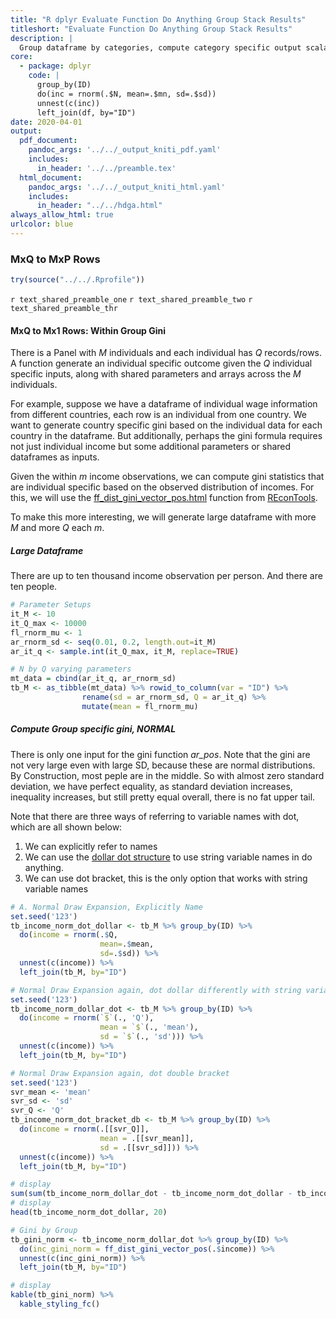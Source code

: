 ```yaml
---
title: "R dplyr Evaluate Function Do Anything Group Stack Results"
titleshort: "Evaluate Function Do Anything Group Stack Results"
description: |
  Group dataframe by categories, compute category specific output scalar or arrays based on within category variable information.
core:
  - package: dplyr
    code: |
      group_by(ID)
      do(inc = rnorm(.$N, mean=.$mn, sd=.$sd))
      unnest(c(inc))
      left_join(df, by="ID")
date: 2020-04-01
output:
  pdf_document:
    pandoc_args: '../../_output_kniti_pdf.yaml'
    includes:
      in_header: '../../preamble.tex'
  html_document:
    pandoc_args: '../../_output_kniti_html.yaml'
    includes:
      in_header: "../../hdga.html"
always_allow_html: true
urlcolor: blue
---
```


### MxQ to MxP Rows

```r
try(source("../../.Rprofile"))
```

`r text_shared_preamble_one`
`r text_shared_preamble_two`
`r text_shared_preamble_thr`

#### MxQ to Mx1 Rows: Within Group Gini

There is a Panel with $M$ individuals and each individual has $Q$ records/rows. A function generate an individual specific outcome given the $Q$ individual specific inputs, along with shared parameters and arrays across the $M$ individuals.

For example, suppose we have a dataframe of individual wage information from different countries, each row is an individual from one country. We want to generate country specific gini based on the individual data for each country in the dataframe. But additionally, perhaps the gini formula requires not just individual income but some additional parameters or shared dataframes as inputs.

Given the within $m$ income observations, we can compute gini statistics that are individual specific based on the observed distribution of incomes. For this, we will use the [ff_dist_gini_vector_pos.html](https://fanwangecon.github.io/REconTools/reference/ff_dist_gini_vector_pos.html) function from [REconTools](https://fanwangecon.github.io/REconTools/).

To make this more interesting, we will generate large dataframe with more $M$ and more $Q$ each $m$.

##### Large Dataframe

There are up to ten thousand income observation per person. And there are ten people.

```r
# Parameter Setups
it_M <- 10
it_Q_max <- 10000
fl_rnorm_mu <- 1
ar_rnorm_sd <- seq(0.01, 0.2, length.out=it_M)
ar_it_q <- sample.int(it_Q_max, it_M, replace=TRUE)

# N by Q varying parameters
mt_data = cbind(ar_it_q, ar_rnorm_sd)
tb_M <- as_tibble(mt_data) %>% rowid_to_column(var = "ID") %>%
                rename(sd = ar_rnorm_sd, Q = ar_it_q) %>%
                mutate(mean = fl_rnorm_mu)
```

##### Compute Group specific gini, NORMAL

There is only one input for the gini function *ar_pos*.  Note that the gini are not very large even with large SD, because these are normal distributions. By Construction, most peple are in the middle. So with almost zero standard deviation, we have perfect equality, as standard deviation increases, inequality increases, but still pretty equal overall, there is no fat upper tail.

Note that there are three ways of referring to variable names with dot, which are all shown below:

1. We can explicitly refer to names
2. We can use the [dollar dot structure](https://stackoverflow.com/a/18228613/8280804) to use string variable names in do anything.
3. We can use dot bracket, this is the only option that works with string variable names

```r
# A. Normal Draw Expansion, Explicitly Name
set.seed('123')
tb_income_norm_dot_dollar <- tb_M %>% group_by(ID) %>%
  do(income = rnorm(.$Q,
                    mean=.$mean,
                    sd=.$sd)) %>%
  unnest(c(income)) %>%
  left_join(tb_M, by="ID")

# Normal Draw Expansion again, dot dollar differently with string variable name
set.seed('123')
tb_income_norm_dollar_dot <- tb_M %>% group_by(ID) %>%
  do(income = rnorm(`$`(., 'Q'),
                    mean = `$`(., 'mean'),
                    sd = `$`(., 'sd'))) %>%
  unnest(c(income)) %>%
  left_join(tb_M, by="ID")

# Normal Draw Expansion again, dot double bracket
set.seed('123')
svr_mean <- 'mean'
svr_sd <- 'sd'
svr_Q <- 'Q'
tb_income_norm_dot_bracket_db <- tb_M %>% group_by(ID) %>%
  do(income = rnorm(.[[svr_Q]],
                    mean = .[[svr_mean]],
                    sd = .[[svr_sd]])) %>%
  unnest(c(income)) %>%
  left_join(tb_M, by="ID")

# display
sum(sum(tb_income_norm_dollar_dot - tb_income_norm_dot_dollar - tb_income_norm_dot_bracket_db))
# display
head(tb_income_norm_dot_dollar, 20)
```

```r
# Gini by Group
tb_gini_norm <- tb_income_norm_dollar_dot %>% group_by(ID) %>%
  do(inc_gini_norm = ff_dist_gini_vector_pos(.$income)) %>%
  unnest(c(inc_gini_norm)) %>%
  left_join(tb_M, by="ID")

# display
kable(tb_gini_norm) %>%
  kable_styling_fc()
```
